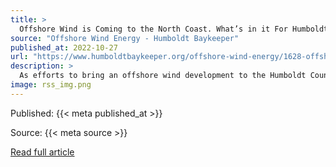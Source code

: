 ```yaml
---
title: >
  Offshore Wind is Coming to the North Coast. What’s in it For Humboldt?
source: "Offshore Wind Energy - Humboldt Baykeeper"
published_at: 2022-10-27
url: "https://www.humboldtbaykeeper.org/offshore-wind-energy/1628-offshore-wind-is-coming-to-the-north-coast-what-s-in-it-for-humboldt-2"
description: >
  As efforts to bring an offshore wind development to the Humboldt County coast ramp up, local stakeholders are vying to get a big ol’ slice of that offshore wind pie.There will be inevitable impacts associated with the development, especially for folks living along the Samoa Peninsula where the terminal will be built and wind turbine construction, assembly and staging will take place.To mitigate potential impacts, BOEM offers a little something called a bid credit package. In this case, to qualify for the credit package the bidder “must commit to mak[ing] a qualifying monetary contribution to programs or initiatives” that benefit the greater Humboldt County community.Eureka City Council representative and soon-to-be Fourth District Humboldt County Supervisor Natalie Arroyo called for robust engagement with Samoa residents in particular.&nbsp;
image: rss_img.png
---
```



  Published: {{< meta published_at >}}
  

  Source: {{< meta source >}}
  

  [Read full article]({{< meta url >}}){target='blank'}
  


